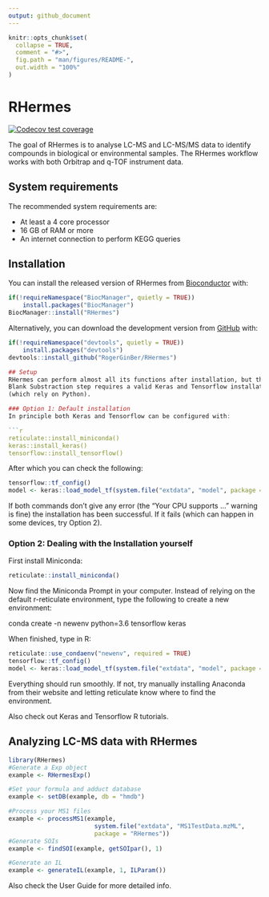 ---
output: github_document
---

<!-- README.md is generated from README.Rmd. Please edit that file -->

```{r, include = FALSE}
knitr::opts_chunk$set(
  collapse = TRUE,
  comment = "#>",
  fig.path = "man/figures/README-",
  out.width = "100%"
)
```

# RHermes

<!-- badges: start -->
[![Codecov test coverage](https://codecov.io/gh/RogerGinBer/RHermes/branch/master/graph/badge.svg?token=HL73R4GHFJ)](https://codecov.io/gh/RogerGinBer/RHermes?branch=master)

<!-- badges: end -->

The goal of RHermes is to analyse LC-MS and LC-MS/MS data to identify compounds
in biological or environmental samples. The RHermes workflow works with
both Orbitrap and q-TOF instrument data.


## System requirements

The recommended system requirements are:

* At least a 4 core processor
* 16 GB of RAM or more
* An internet connection to perform KEGG queries

## Installation

You can install the released version of RHermes from
[Bioconductor](https://bioconductor.org/) with:

```{r, eval = FALSE}
if(!requireNamespace("BiocManager", quietly = TRUE))
    install.packages("BiocManager")
BiocManager::install("RHermes")
```

Alternatively, you can download the development version from
[GitHub](https://github.com/) with:

```{r, eval = FALSE}
if(!requireNamespace("devtools", quietly = TRUE))
    install.packages("devtools")
devtools::install_github("RogerGinBer/RHermes")

## Setup
RHermes can perform almost all its functions after installation, but the SOI
Blank Substraction step requires a valid Keras and Tensorflow installation
(which rely on Python).

### Option 1: Default installation
In principle both Keras and Tensorflow can be configured with:

```{r, eval = FALSE}
reticulate::install_miniconda()
keras::install_keras()
tensorflow::install_tensorflow()
```
After which you can check the following:
```{r, eval = FALSE}
tensorflow::tf_config()
model <- keras::load_model_tf(system.file("extdata", "model", package = "RHermes"))
```
If both commands don't give any error (the "Your CPU supports ..." warning is
fine) the installation has been successful. 
If it fails (which can happen in some devices, try Option 2).

### Option 2: Dealing with the Installation yourself
First install Miniconda:
```{r, eval = FALSE}
reticulate::install_miniconda()
```
Now find the Miniconda Prompt in your computer. Instead of relying on the
default r-reticulate environment, type the following to create a new
environment:

conda create -n newenv python=3.6 tensorflow keras

When finished, type in R:
```{r, eval = FALSE}
reticulate::use_condaenv("newenv", required = TRUE)
tensorflow::tf_config()
model <- keras::load_model_tf(system.file("extdata", "model", package = "RHermes"))
```

Everything should run smoothly. If not, try manually installing Anaconda from
their website and letting reticulate know where to find the environment.

Also check out Keras and Tensorflow R tutorials.

## Analyzing LC-MS data with RHermes

```{r example, eval = FALSE}
library(RHermes)
#Generate a Exp object
example <- RHermesExp()

#Set your formula and adduct database
example <- setDB(example, db = "hmdb")

#Process your MS1 files
example <- processMS1(example,
                        system.file("extdata", "MS1TestData.mzML",
                        package = "RHermes"))
#Generate SOIs
example <- findSOI(example, getSOIpar(), 1)

#Generate an IL 
example <- generateIL(example, 1, ILParam())
```

Also check the User Guide for more detailed info.
